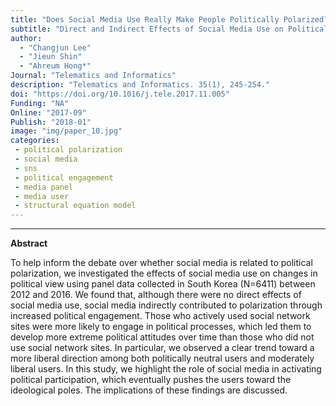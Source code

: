 ```yaml
---
title: "Does Social Media Use Really Make People Politically Polarized?"
subtitle: "Direct and Indirect Effects of Social Media Use on Political Polarization"
author: 
  - "Changjun Lee" 
  - "Jieun Shin"
  - "Ahreum Hong*" 
Journal: "Telematics and Informatics"
description: "Telematics and Informatics. 35(1), 245-254."
doi: "https://doi.org/10.1016/j.tele.2017.11.005"
Funding: "NA"
Online: "2017-09"
Publish: "2018-01"
image: "img/paper_10.jpg"
categories:
 - political polarization
 - social media
 - sns
 - political engagement
 - media panel
 - media user
 - structural equation model
---
```


------------------------------------------------------------------------

**Abstract**

To help inform the debate over whether social media is related to political polarization, we investigated the effects of social media use on changes in political view using panel data collected in South Korea (N=6411) between 2012 and 2016. We found that, although there were no direct effects of social media use, social media indirectly contributed to polarization through increased political engagement. Those who actively used social network sites were more likely to engage in political processes, which led them to develop more extreme political attitudes over time than those who did not use social network sites. In particular, we observed a clear trend toward a more liberal direction among both politically neutral users and moderately liberal users. In this study, we highlight the role of social media in activating political participation, which eventually pushes the users toward the ideological poles. The implications of these findings are discussed.

